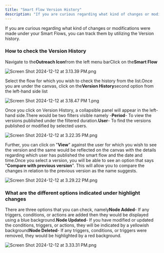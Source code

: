 ```yaml
---
title: "Smart Flow Version History"
description: "If you are curious regarding what kind of changes or modifications were made under your Smart Flows, you can track them by utilizing the Version histo..."
---
```


If you are curious regarding what kind of changes or modifications were made under your Smart Flows, you can track them by utilizing the Version history.

### How to check the Version History

Navigate to the**Outreach Icon**from the left menu barClick on the**Smart Flow**

![Screen Shot 2024-12-12 at 3.13.39 PM.png](./images/Screen-Shot-2024-12-12-at-3.13.39-PM.png)

Select the flow for which you wish to check the history from the list.Once you are under the canvas, click on the**Version History**second option from the left-hand side list

![Screen Shot 2024-12-12 at 3.18.47 PM 1.png](./images/Screen-Shot-2024-11-28-at-10.43.22-PM.png)

Once you click on Version History, a collapsible panel will appear in the left-hand side.There would be two filters visible namely -**Period**\- To view the versions published under the filtered duration.**User**\- To find the versions published or modified by selected users.

![Screen Shot 2024-12-12 at 3.22.35 PM.png](./images/Screen-Shot-2024-12-12-at-3.22.35-PM.png)

Further, you can click on "**View**" against the user for which you wish to see the version and the same would be reflected on the canvas with the details regarding which user has published the smart flow and the date and time.Once you select a version, you will be able to see an option that says "**Compare with previous version**". This will allow you to compare the changes in relation to the previous version as the name suggests.

![Screen Shot 2024-12-12 at 3.29.22 PM.png](./images/Screen-Shot-2024-12-12-at-3.29.22-PM.png)

### What are the different options indicated under highlight changes

There are three options that you can check, namely**Node Added**\- If any triggers, conditions, or actions are added then they would be displayed using a blue background.**Node Updated**\- If you have modified or updated the conditions, triggers, or actions, they will be indicated by a yellowish background**Node Deleted**\- If any triggers, conditions, or triggers were removed, they would be highlighted by a red background.

![Screen Shot 2024-12-12 at 3.33.31 PM.png](./images/Screen-Shot-2024-12-12-at-3.33.31-PM.png)
